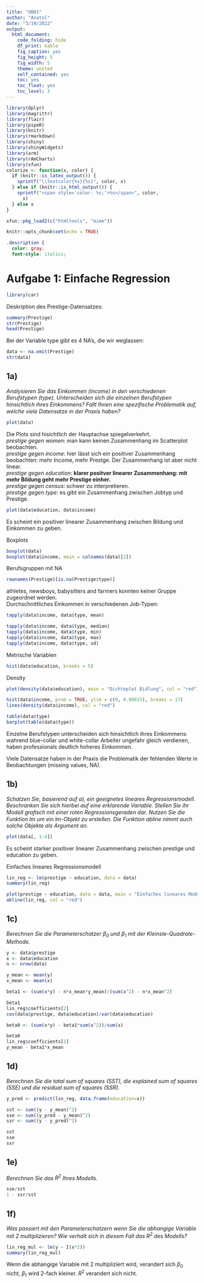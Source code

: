 ```yaml
---
title: "UB01"
author: "Anatol"
date: "3/19/2022"
output:
  html_document:
    code_folding: hide
    df_print: kable
    fig_caption: yes
    fig_height: 5
    fig_width: 5
    theme: united
    self_contained: yes
    toc: yes
    toc_float: yes
    toc_level: 3
---
```


```r
library(dplyr)
library(magrittr)
library(flair)
library(pipeR)
library(knitr)
library(rmarkdown)
library(shiny)
library(shinyWidgets)
library(arm)
library(rAmCharts)
library(xfun)
colorize <- function(x, color) {
  if (knitr::is_latex_output()) {
    sprintf("\\textcolor{%s}{%s}", color, x)
  } else if (knitr::is_html_output()) {
    sprintf("<span style='color: %s;'>%s</span>", color, 
      x)
  } else x
}

xfun::pkg_load2(c("htmltools", "mime"))
```

```r
knitr::opts_chunk$set(echo = TRUE)
```

```css
.description {
  color: gray;
  font-style: italics;
```
# Aufgabe 1: Einfache Regression

```r
library(car)
```

Deskription des Prestige-Datensatzes:

```r
summary(Prestige)
str(Prestige)
head(Prestige)
```

Bei der Variable type gibt es 4 NA's, die wir weglassen:

```r
data <- na.omit(Prestige)
str(data)
```

## 1a)

*Analysieren Sie das Einkommen (income) in den verschiedenen Berufstypen (type). Unterscheiden sich die einzelnen Berufstypen hinsichtlich ihres Einkommens? Fallt Ihnen eine speziﬁsche Problematik auf, welche viele Datensatze in der Praxis haben?*

```r
plot(data)
```

Die Plots sind hisichtlich der Hauptachse spiegelverkehrt.   
*prestige gegen women*: man kann keinen Zusammenhang im Scatterplot beobachten.  
*prestige gegen income*: hier lässt sich ein positiver Zusammenhang beobachten: mehr Income, mehr Prestge. Der Zusammenhang ist aber nicht linear.  
*prestige gegen education*: **klarer positver linearer Zusammenhang: mit mehr Bildung geht mehr Prestige einher.**  
*prestige gegen census*: schwer zu interpretieren.   
*prestige gegen type*: es gibt ein Zusammenhang zwischen Jobtyp und Prestige. 

```r
plot(data$education, data$income)
```

Es scheint ein positiver linearer Zusammenhang zwischen Bildung und Einkommen zu geben.  

Boxplots

```r
boxplot(data)
boxplot(data$income, main = colnames(data)[2])
```

Berufsgruppen mit NA

```r
rownames(Prestige)[is.na(Prestige$type)]
```

athletes, newsboys, babysitters and farmers konnten keiner Gruppe zugeordnet werden.  
Durchschnittliches Einkommen in verschiedenen Job-Typen:  
```r
tapply(data$income, data$type, mean)

```



```r
tapply(data$income, data$type, median)
tapply(data$income, data$type, min)
tapply(data$income, data$type, max)
tapply(data$income, data$type, sd)
```

Metrische Variablen
```r
hist(data$education, breaks = 5)
```

Density
```r
plot(density(data$education), main = "Dichteplot Bidlung", col = "red")
```


```r
hist(data$income, prob = TRUE, ylim = c(0, 0.00015), breaks = 17)
lines(density(data$income), col = "red")
```


```r
table(data$type)
barplot(table(data$type))
```

Einzelne Berufstypen unterscheiden sich hinsichtlich ihres Einkommens: wahrend blue-collar und white-collar Arbeiter ungefahr gleich verdienen, haben professionals deutlich hoheres Einkommen.  

Viele Datensatze haben in der Praxis die Problematik der fehlenden Werte in Beobachtungen (missing values, NA).

## 1b)
*Schatzen Sie, basierend auf a), ein geeignetes lineares Regressionsmodell. Beschranken Sie sich hierbei auf eine
erklarende Variable. Stellen Sie ihr Modell graﬁsch mit einer roten Regressionsgeraden dar. Nutzen Sie die
Funktion lm um ein lm-Objekt zu erstellen. Die Funktion abline nimmt auch solche Objekte als Argument
an.*
```r
plot(data[, 1:4])
```
 
Es scheint starker positiver linearer Zusammenhang zwischen prestige und education zu geben.

Einfaches lineares Regressionsmodell
```r
lin_reg <- lm(prestige ~ education, data = data)
summary(lin_reg)

```
```r
plot(prestige ~ education, data = data, main = "Einfaches lineares Modell")
abline(lin_reg, col = "red")
```


## 1c)
*Berechnen Sie die Parameterschatzer $β_0$ und $β_1$ mit der Kleinste-Quadrate-Methode.*

```r
y <- data$prestige
x <- data$education
n <- nrow(data)

y_mean <- mean(y)
x_mean <- mean(x)

beta1 <- (sum(x*y) - n*x_mean*y_mean)/(sum(x^2) - n*x_mean^2)

beta1
lin_reg$coefficients[2]
cov(data$prestige, data$education)/var(data$education)
```
```r
beta0 <- (sum(x*y) - beta1*sum(x^2))/sum(x)

beta0
lin_reg$coefficients[1]
y_mean - beta1*x_mean
```
## 1d)
*Berechnen Sie die total sum of squares (SST), die explained sum of squares (SSE) und die residual sum of
squares (SSR).*

```r
y_pred <- predict(lin_reg, data.frame(education=x))

sst <- sum((y - y_mean)^2)
sse <- sum((y_pred - y_mean)^2)
ssr <- sum((y - y_pred)^2)

sst
sse
ssr


```

## 1e)
*Berechnen Sie das $R^2$ Ihres Modells.*
```r
sse/sst
1 - ssr/sst
```


## 1f)
*Was passiert mit den Parameterschatzern wenn Sie die abhangige Variable mit 2 multiplizieren? Wie verhalt sich in diesem Fall das $R^2$ des Modells?*

```r
lin_reg_mul <- lm(y ~ I(x*2))
summary(lin_reg_mul)


```

Wenn die abhangige Variable mit 2 multipliziert wird, verandert sich $β_0$ nicht, $β_1$ wird 2-fach kleiner. $R^2$ verandert sich nicht.



